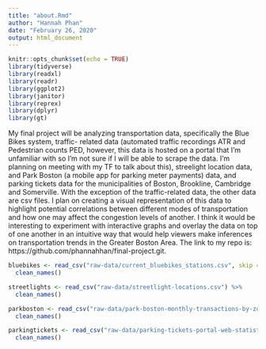 ```yaml
---
title: "about.Rmd"
author: "Hannah Phan"
date: "February 26, 2020"
output: html_document
---
```


```r
knitr::opts_chunk$set(echo = TRUE)
library(tidyverse)
library(readxl)
library(readr)
library(ggplot2)
library(janitor)
library(reprex)
library(dplyr)
library(gt)
```
My final project will be analyzing transportation data, specifically the Blue Bikes system, traffic- related data (automated traffic recordings ATR and Pedestrian counts PED, however, this data is hosted on a portal that I'm unfamiliar with so I'm not sure if I will be able to scrape the data. I'm planning on meeting with my TF to talk about this), streelight location data, and Park Boston (a mobile app for parking meter payments) data, and parking tickets data for the municipalities of Boston, Brookline, Cambridge and Somerville. With the exception of the traffic-related data, the other data are csv files. I plan on creating a visual representation of this data to highlight potential correlations between different modes of transportation and how one may affect the congestion levels of another. I think it would be interesting to experiment with interactive graphs and overlay the data on top of one another in an intuitive way that would help viewers make inferences on transportation trends in the Greater Boston Area. The link to my repo is: https://github.com/phannahhan/final-project.git.

```r
bluebikes <- read_csv("raw-data/current_bluebikes_stations.csv", skip = 1) %>%
  clean_names()

streetlights <- read_csv("raw-data/streetlight-locations.csv") %>%
  clean_names()

parkboston <- read_csv("raw-data/park-boston-monthly-transactions-by-zone-2015.csv") %>%
  clean_names()

parkingtickets <- read_csv("raw-data/parking-tickets-portal-web-statistics.csv") %>%
  clean_names()
```

